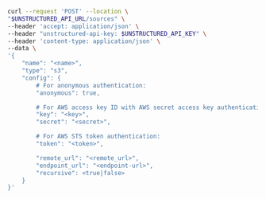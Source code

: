 ```bash REST (Create)
curl --request 'POST' --location \
"$UNSTRUCTURED_API_URL/sources" \
--header 'accept: application/json' \
--header "unstructured-api-key: $UNSTRUCTURED_API_KEY" \
--header 'content-type: application/json' \
--data \
'{
    "name": "<name>",
    "type": "s3",
    "config": {
        # For anonymous authentication:
        "anonymous": true,

        # For AWS access key ID with AWS secret access key authentication:
        "key": "<key>", 
        "secret": "<secret>", 

        # For AWS STS token authentication:
        "token": "<token>", 

        "remote_url": "<remote_url>",
        "endpoint_url": "<endpoint-url>", 
        "recursive": <true|false>
    }
}'
```